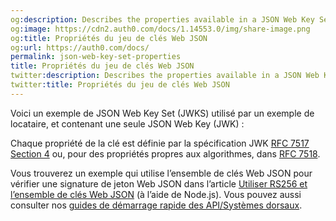 ```yaml
---
og:description: Describes the properties available in a JSON Web Key Set (JWKS).
og:image: https://cdn2.auth0.com/docs/1.14553.0/img/share-image.png
og:title: Propriétés du jeu de clés Web JSON
og:url: https://auth0.com/docs/
permalink: json-web-key-set-properties
title: Propriétés du jeu de clés Web JSON
twitter:description: Describes the properties available in a JSON Web Key Set (JWKS).
twitter:title: Propriétés du jeu de clés Web JSON
---
```


Voici un exemple de JSON Web Key Set (JWKS) utilisé par un exemple de locataire, et contenant une seule JSON Web Key (JWK) :



Chaque propriété de la clé est définie par la spécification JWK [RFC 7517 Section 4](https://tools.ietf.org/html/rfc7517#section-4) ou, pour des propriétés propres aux algorithmes, dans [RFC 7518](https://tools.ietf.org/html/rfc7518).





Vous trouverez un exemple qui utilise l’ensemble de clés Web JSON pour vérifier une signature de jeton Web JSON dans l’article [Utiliser RS256 et l’ensemble de clés Web JSON](https://auth0.com/blog/navigating-rs256-and-jwks/) (à l’aide de Node.js). Vous pouvez aussi consulter nos [guides de démarrage rapide des API/Systèmes dorsaux](https://auth0.com/docs/quickstart/backend).
